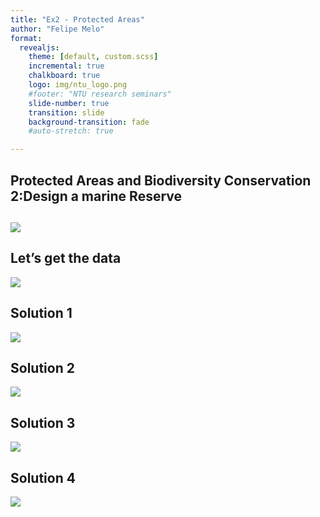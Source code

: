 ```yaml
---
title: "Ex2 - Protected Areas"
author: "Felipe Melo"
format:
  revealjs:
    theme: [default, custom.scss]
    incremental: true
    chalkboard: true
    logo: img/ntu_logo.png
    #footer: "NTU research seminars"
    slide-number: true
    transition: slide
    background-transition: fade
    #auto-stretch: true

---
```


## Protected Areas and Biodiversity Conservation 2:Design a marine Reserve

## 
![](img/ex2_sea.jpg)

## Let's get the data

![](img/table2.png)


## Solution 1
![](img/ex2_sea.jpg)

## Solution 2
![](img/ex2_sea.jpg)

## Solution 3

![](img/ex2_sea.jpg)

## Solution 4
![](img/ex2_sea.jpg)

##


